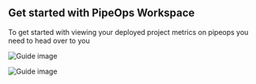 ## Get started with PipeOps Workspace

To get started with viewing your deployed project metrics on pipeops you need to head over to you


![Guide image](/assets/workspace/first_view.png)

![Guide image](/assets/workspace/create_workspace.png)







